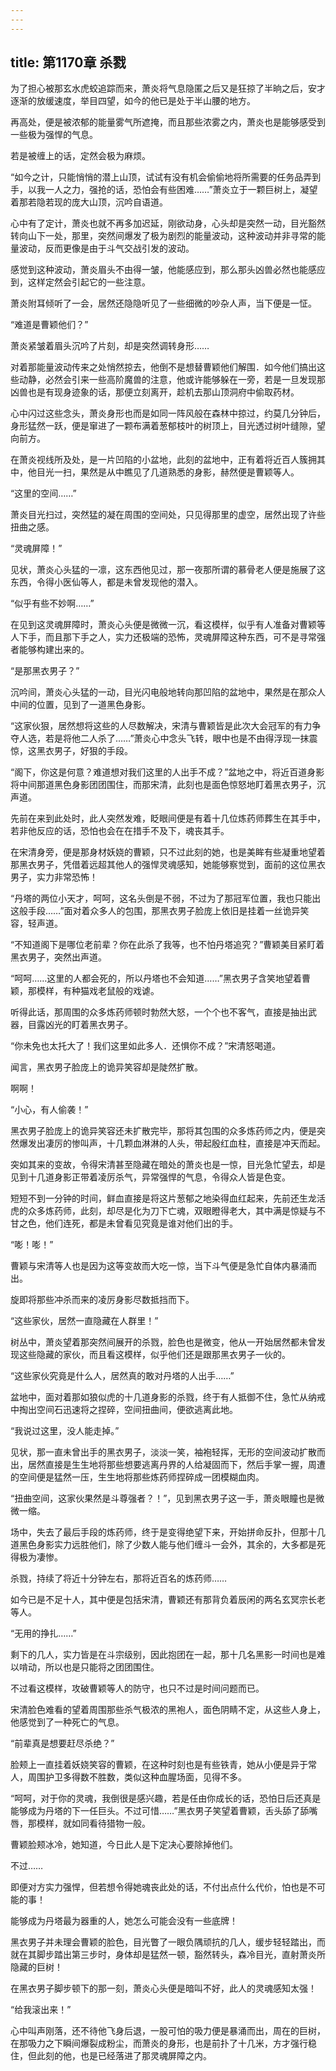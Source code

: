 ```yaml
---
---
---
```

title: 第1170章 杀戮
---



为了担心被那玄水虎蛟追踪而来，萧炎将气息隐匿之后又是狂掠了半晌之后，安才逐渐的放缓速度，举目四望，如今的他已是处于半山腰的地方。

再高处，便是被浓郁的能量雾气所遮掩，而且那些浓雾之内，萧炎也是能够感受到一些极为强悍的气息。

若是被缠上的话，定然会极为麻烦。

“如今之计，只能悄悄的潜上山顶，试试有没有机会偷偷地将所需要的任务品弄到手，以我一人之力，强抢的话，恐怕会有些困难……”萧炎立于一颗巨树上，凝望着那若隐若现的庞大山顶，沉吟自语道。

心中有了定计，萧炎也就不再多加迟延，刚欲动身，心头却是突然一动，目光豁然转向山下一处，那里，突然间爆发了极为剧烈的能量波动，这种波动并非寻常的能量波动，反而更像是由于斗气交战引发的波动。

感觉到这种波动，萧炎眉头不由得一皱，他能感应到，那么那头凶兽必然也能感应到，这样定然会引起它的一些注意。

萧炎附耳倾听了一会，居然还隐隐听见了一些细微的吵杂人声，当下便是一怔。

“难道是曹颖他们？”

萧炎紧皱着眉头沉吟了片刻，却是突然调转身形……

对着那能量波动传来之处悄然掠去，他倒不是想替曹颖他们解围．如今他们搞出这些动静，必然会引来一些高阶魔兽的注意，他或许能够躲在一旁，若是一旦发现那凶兽也是有现身迹象的话，那便立刻离开，趁机去那山顶洞府中偷取药材。

心中闪过这些念头，萧炎身形也而是如同一阵风般在森林中掠过，约莫几分钟后，身形猛然一跃，便是窜进了一颗布满着葱郁枝叶的树顶上，目光透过树叶缝隙，望向前方。

在萧炎视线所及处，是一片凹陷的小盆地，此刻的盆地中，正有着将近百人簇拥其中，他目光一扫，果然是从中瞧见了几道熟悉的身影，赫然便是曹颖等人。

“这里的空间……”

萧炎目光扫过，突然猛的凝在周围的空间处，只见得那里的虚空，居然出现了许些扭曲之感。

“灵魂屏障！”

见状，萧炎心头猛的一凛，这东西他见过，那一夜那所谓的慕骨老人便是施展了这东西，令得小医仙等人，都是未曾发现他的潜入。

“似乎有些不妙啊……”

在见到这灵魂屏障时，萧炎心头便是微微一沉，看这模样，似乎有人准备对曹颖等人下手，而且那下手之人，实力还极端的恐怖，灵魂屏障这种东西，可不是寻常强者能够构建出来的。

“是那黑衣男子？”

沉吟间，萧炎心头猛的一动，目光闪电般地转向那凹陷的盆地中，果然是在那众人中间的位置，见到了一道黑色身影。

“这家伙狠，居然想将这些的人尽数解决，宋清与曹颖皆是此次大会冠军的有力争夺人选，若是将他二人杀了……”萧炎心中念头飞转，眼中也是不由得浮现一抹震惊，这黑衣男子，好狠的手段。

“阁下，你这是何意？难道想对我们这里的人出手不成？”盆地之中，将近百道身影将中间那道黑色身影团团围住，而那宋清，此刻也是面色惊怒地盯着黑衣男子，沉声道。

先前在来到此处时，此人突然发难，眨眼间便是有着十几位炼药师葬生在其手中，若非他反应的话，恐怕也会在在措手不及下，魂丧其手。

在宋清身旁，便是那身材妖娆的曹颖，只不过此刻的她，也是美眸有些凝重地望着那黑衣男子，凭借着远超其他人的强悍灵魂感知，她能够察觉到，面前的这位黑衣男子，实力非常恐怖！

“丹塔的两位小天才，呵呵，这名头倒是不弱，不过为了那冠军位置，我也只能出这般手段……”面对着众多人的包围，那黑衣男子脸庞上依旧是挂着一丝诡异笑容，轻声道。

“不知道阁下是哪位老前辈？你在此杀了我等，也不怕丹塔追究？”曹颖美目紧盯着黑衣男子，突然出声道。

“呵呵……这里的人都会死的，所以丹塔也不会知道……”黑衣男子含笑地望着曹颖，那模样，有种猫戏老鼠般的戏谑。

听得此话，那周围的众多炼药师顿时勃然大怒，一个个也不客气，直接是抽出武器，目露凶光的盯着黑衣男子。

“你未免也太托大了！我们这里如此多人．还惧你不成？”宋清怒喝道。

闻言，黑衣男子脸庞上的诡异笑容却是陡然扩散。

啊啊！

“小心，有人偷袭！”

黑衣男子脸庞上的诡异笑容还未扩散完毕，那将其包围的众多炼药师之内，便是突然爆发出凄厉的惨叫声，十几颗血淋淋的人头，带起殷红血柱，直接是冲天而起。

突如其来的变故，令得宋清甚至隐藏在暗处的萧炎也是一惊，目光急忙望去，却是见到十几道身影正带着凌厉杀气，异常强悍的气息，令得众人皆是色变。

短短不到一分钟的时间，鲜血直接是将这片葱郁之地染得血红起来，先前还生龙活虎的众多炼药师，此刻，却尽是化为刀下亡魂，双眼瞪得老大，其中满是惊疑与不甘之色，他们连死，都是未曾看见究竟是谁对他们出的手。

“嘭！嘭！”

曹颖与宋清等人也是因为这等变故而大吃一惊，当下斗气便是急忙自体内暴涌而出。

旋即将那些冲杀而来的凌厉身影尽数抵挡而下。

“这些家伙，居然一直隐藏在人群里！”

树丛中，萧炎望着那突然间展开的杀戮，脸色也是微变，他从一开始居然都未曾发现这些隐藏的家伙，而且看这模样，似乎他们还是跟那黑衣男子一伙的。

“这些家伙究竟是什么人，居然真的敢对丹塔的人出手……”

盆地中，面对着那如狼似虎的十几道身影的杀戮，终于有人抵御不住，急忙从纳戒中掏出空间石迅速将之捏碎，空间扭曲间，便欲逃离此地。

“我说过这里，没人能走掉。”

见状，那一直未曾出手的黑衣男子，淡淡一笑，袖袍轻挥，无形的空间波动扩散而出，居然直接是生生地将那些想要逃离丹界的人给凝固而下，然后手掌一握，周遭的空间便是猛然一压，生生地将那些炼药师捏碎成一团模糊血肉。

“扭曲空间，这家伙果然是斗尊强者？！”，见到黑衣男子这一手，萧炎眼瞳也是微微一缩。

场中，失去了最后手段的炼药师，终于是变得绝望下来，开始拼命反扑，但那十几道黑色身影实力远胜他们，除了少数人能与他们缠斗一会外，其余的，大多都是死得极为凄惨。

杀戮，持续了将近十分钟左右，那将近百名的炼药师……

如今已是不足十人，其中便是包括宋清，曹颖还有那背负着辰闲的两名玄冥宗长老等人。

“无用的挣扎……”

剩下的几人，实力皆是在斗宗级别，因此抱团在一起，那十几名黑影一时间也是难以啃动，所以也是只能将之团团围住。

不过看这模样，攻破曹颖等人的防守，也只不过是时间问题而已。

宋清脸色难看的望着周围那些杀气极浓的黑袍人，面色阴睛不定，从这些人身上，他感觉到了一种死亡的气息。

“前辈真是想要赶尽杀绝？”

脸颊上一直挂着妖娆笑容的曹颖，在这种时刻也是有些铁青，她从小便是异于常人，周围护卫多得数不胜数，类似这种血腥场面，见得不多。

“呵呵，对于你的灵魂，我倒很是感兴趣，若是任由你成长的话，恐怕日后还真是能够成为丹塔的下一任巨头。不过可惜……”黑衣男子笑望着曹颖，舌头舔了舔嘴唇，那模样，就如同看待猎物一般。

曹颖脸颊冰冷，她知道，今日此人是下定决心要除掉他们。

不过……

即便对方实力强悍，但若想令得她魂丧此处的话，不付出点什么代价，怕也是不可能的事！

能够成为丹塔最为器重的人，她怎么可能会没有一些底牌！

黑衣男子并未理会曹颖的脸色，目光瞥了一眼负隅顽抗的几人，缓步轻轻踏出，而就在其脚步踏出第三步时，身体却是猛然一顿，豁然转头，森冷目光，直射萧炎所隐藏的巨树！

在黑衣男子脚步顿下的那一刻，萧炎心头便是暗叫不好，此人的灵魂感知太强！

“给我滚出来！”

心中叫声刚落，还不待他飞身后退，一股可怕的吸力便是暴涌而出，周在的巨树，在那吸力之下瞬间爆裂成粉尘，而萧炎的身形，也是前扑了十几米，方才强行稳住，但此刻的他，也是已经落进了那灵魂屏障之内。